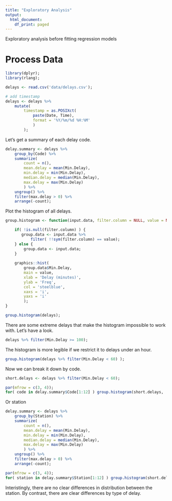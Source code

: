 ```yaml
---
title: "Exploratory Analysis"
output:
  html_document:
    df_print: paged
---
```


Exploratory analysis before fitting regression models


# Process Data
```r
library(dplyr);
library(rlang);

delays <- read.csv('data/delays.csv');

# add timestamp
delays <- delays %>% 
    mutate(
        timestamp = as.POSIXct(
            paste(Date, Time), 
            format = '%Y/%m/%d %H:%M'
            )
        );
```


Let's get a summary of each delay code. 

```r
delay.summary <- delays %>% 
    group_by(Code) %>%
    summarize(
        count = n(), 
        mean.delay = mean(Min.Delay), 
        min.delay = min(Min.Delay),
        median.delay = median(Min.Delay),
        max.delay = max(Min.Delay)
        ) %>%
    ungroup() %>%
    filter(max.delay > 0) %>%
    arrange(-count);
```

Plot the histogram of all delays.

```r
group.histogram <- function(input.data, filter.column = NULL, value = NULL) {

    if( !is.null(filter.column) ) {
       group.data <- input.data %>%
           filter( !!sym(filter.column) == value); 
    } else {
        group.data <- input.data;
    }
    
    graphics::hist(
        group.data$Min.Delay, 
        main = value,
        xlab = 'Delay (minutes)',
        ylab = 'Freq',
        col = 'steelblue',
        xaxs = 'i',
        yaxs = 'i'
        );
}

group.histogram(delays);
```

There are some extreme delays that make the histogram impossible to work with. Let's have a look.

```r
delays %>% filter(Min.Delay >= 100);
```

The histogram is more legible if we restrict it to delays under an hour.

```r
group.histogram(delays %>% filter(Min.Delay < 60) );
```

Now we can break it down by code.
```r
short.delays <- delays %>% filter(Min.Delay < 60);

par(mfrow = c(3, 4));
for( code in delay.summary$Code[1:12] ) group.histogram(short.delays, 'Code', code);
```

Or station
```r
delay.summary <- delays %>% 
    group_by(Station) %>%
    summarize(
        count = n(), 
        mean.delay = mean(Min.Delay), 
        min.delay = min(Min.Delay),
        median.delay = median(Min.Delay),
        max.delay = max(Min.Delay)
        ) %>%
    ungroup() %>%
    filter(max.delay > 0) %>%
    arrange(-count);

par(mfrow = c(3, 4));
for( station in delay.summary$Station[1:12] ) group.histogram(short.delays, 'Station', station);
```

Interistingly, there are no clear differences in distribution between the station. By contrast, there are clear differences by type of delay.
